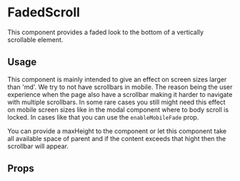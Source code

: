 
# FadedScroll

This component provides a faded look to the bottom of a vertically scrollable element.

## Usage

This component is mainly intended to give an effect on screen sizes larger than 'md'.
We try to not have scrollbars in mobile. The reason being the user experience when the page also have a scrollbar making it harder to navigate with multiple scrollbars.
In some rare cases you still might need this effect on mobile screen sizes like in the modal component where to body scroll is locked. In cases like that you can use the `enableMobileFade` prop.

You can provide a maxHeight to the component or let this component take all available space of parent and if the content exceeds that hight then the scrollbar will appear.

## Props

<Props of={FadedScroll} />
